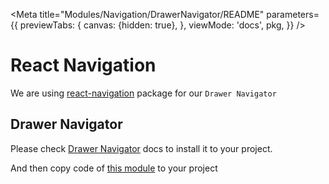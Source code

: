 
<Meta title="Modules/Navigation/DrawerNavigator/README" parameters={{
  previewTabs: {
    canvas: {hidden: true},
  },
  viewMode: 'docs',
  pkg,
}} />

# React Navigation

We are using [react-navigation](https://reactnavigation.org/) package for our `Drawer Navigator`

## Drawer Navigator

Please check [Drawer Navigator](https://reactnavigation.org/docs/drawer-navigator) docs to install it to your project.

And then copy code of [this module](?path=/docs/modules-navigation-drawernavigator--drawer) to your project
